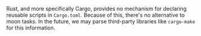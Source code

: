 Rust, and more specifically Cargo, provides no mechanism for declaring reusable scripts in
`Cargo.toml`. Because of this, there's no alternative to moon tasks. In the future, we may parse
third-party libraries like `cargo-make` for this information.

